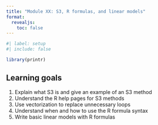 ```yaml
---
title: "Module XX: S3, R formulas, and linear models"
format:
  revealjs:
    toc: false
---
```


```r
#| label: setup
#| include: false

library(printr)
```

## Learning goals

1. Explain what S3 is and give an example of an S3 method
1. Understand the R help pages for S3 methods
1. Use vectorization to replace unnecessary loops
1. Understand when and how to use the R formula syntax
1. Write basic linear models with R formulas




